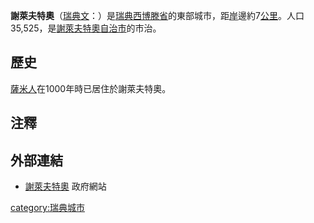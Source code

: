 {{Infobox Settlement
|official_name          = 謝萊夫特奧
|image_skyline          = Guldstaden.jpg
|image_caption          = 
|pushpin_map            = Sweden
|latd=64 |latm=45 |lats= |latNS=N
|longd=20 |longm=59 |longs= |longEW=E
|website                =[http://www.skelleftea.se 政府網] 
|subdivision_type       = [[世界地理索引|國家]]
|subdivision_name       = [[瑞典|瑞典]]
|subdivision_type1      = [[瑞典自治市|自治市]]
|subdivision_name1      = [[謝萊夫特奧自治市|謝萊夫特奧自治市]]
|subdivision_type2      = [[瑞典省份|省份]]
|subdivision_name2      = [[西博滕省|西博滕省]]
|subdivision_type3      =Landskap
|subdivision_name3      = [[西博滕|西博滕]]
|area_footnotes         = <ref name="scb">{{cite web|url=http://www.scb.se/statistik/MI/MI0810/2005A01B/T%E4torternami0810tab1.xls|title=Statistics Sweden|accessdate=March 19, 2008|archive-date=2011-08-23|archive-url=https://www.webcitation.org/619NtRc58?url=http://www.scb.se/statistik/MI/MI0810/2005A01B/T%E4torternami0810tab1.xls|dead-url=no}}</ref>
|area_total_km2         = 21.70
|population_as_of       = 2005-12-31
|population_footnotes   = <ref name="scb"/>
|population_total       = 32,425
|population_density_km2 = 1494
|timezone               = [[歐洲中部時間|CET]]
|utc_offset             = +1
|timezone_DST           = [[歐洲中部夏令時間|CEST]]
|utc_offset_DST         = +2
}}

'''謝萊夫特奧'''（[[瑞典文|瑞典文]]：{{lang|sv|Skellefteå}}）是[[瑞典|瑞典]][[西博滕省|西博滕省]]的東部城市，距[[岸|岸]]邊約7[[公里|公里]]。人口35,525，是[[謝萊夫特奧自治市|謝萊夫特奧自治市]]的市治。

==歷史==
[[薩米人|薩米人]]在1000年時已居住於謝萊夫特奧。

==注釋==
{{reflist}}

==外部連結==
{{commons}}
*[http://www.skelleftea.se 謝萊夫特奧]{{Wayback|url=http://www.skelleftea.se/ |date=20040717185829 }} 政府網站
{{DEFAULTSORT:Skelleftea}}
[[category:瑞典城市|category:瑞典城市]]